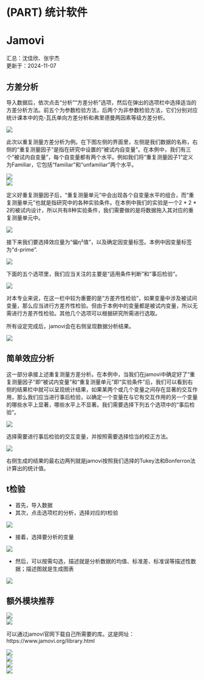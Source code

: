 \mainmatter

# (PART) 统计软件 {-}

# Jamovi {#jamovi}

汇总：沈佳欣、张宇杰   
更新于：2024-11-07

## 方差分析
导入数据后，依次点击“分析”“方差分析”选项，然后在弹出的选项栏中选择适当的方差分析方法。前五个为参数检验方法，后两个为非参数检验方法，它们分别对应统计课本中的克-瓦氏单向方差分析和弗里德曼两因素等级方差分析。

![](img/jamovi/anova.png)  
  
此次以重复测量方差分析为例。在下图左侧的界面里，左侧是我们数据的名称，右侧的“重复测量因子”是指在研究中设置的“被试内自变量”。在本例中，我们有三个“被试内自变量”，每个自变量都有两个水平。例如我们将“重复测量因子1”定义为Familiar，它包括“familiar”和“unfamiliar”两个水平。

![](img/jamovi/rmanova-factor.png)  
![](img/jamovi/rmanova-factorlevels.png)  

定义好重复测量因子后，“重复测量单元”中会出现各个自变量水平的组合，而“重复测量单元”也就是指研究中的各种实验条件。在本例中我们的实验是一个2 * 2 * 2的被试内设计，所以共有8种实验条件，我们需要做的是将数据拖入其对应的重复测量单元中。

![](img/jamovi/rmanova-factorlevels2.png)  

接下来我们要选择效应量为“偏η²值”，以及确定因变量标签。本例中因变量标签为“d-prime”.

![](img/jamovi/rmanova-dv.png)  

下面的五个选项里，我们应当关注的主要是“适用条件判断”和“事后检验”。

![](img/jamovi/rmanova-sphericity.png)  

对本专业来说，在这一栏中较为重要的是“方差齐性检验”，如果变量中涉及被试间变量，那么应当进行方差齐性检验。但由于本例中的变量都是被试内变量，所以无需进行方差齐性检验。其他几个选项可以根据研究所需进行选取。
  
所有设定完成后，jamovi会在右侧呈现数据分析结果。

![](img/jamovi/rmanova-result.png)  

## 简单效应分析

这一部分承接上述重复测量方差分析。在本例中，当我们在jamovi中确定好了“重复测量因子”即“被试内变量”和“重复测量单元”即“实验条件”后，我们可以看到右侧的结果栏中就可以呈现统计结果，如果某两个或几个变量之间存在显著的交互作用，那么我们应当进行事后检验，以确定一个变量在与它有交互作用的另一个变量的哪些水平上显著，哪些水平上不显著。我们需要选择下列五个选项中的“事后检验”。

![](img/jamovi/rmanova-posthoc.png)  

选择需要进行事后检验的交互变量，并按照需要选择恰当的校正方法。

![](img/jamovi/rmanova-posthoc-results.png)  

右侧生成的结果的最右边两列就是jamovi按照我们选择的Tukey法和Bonferron法计算出的统计值。

## t检验

- 首先，导入数据
- 其次，点击选项栏的分析，选择对应的t检验

![](img/jamovi/ttest.png)  

- 接着，选择要分析的变量

![](img/jamovi/ttest-compare.png)  

- 然后，可以按需勾选，描述就是分析数据的均值、标准差、标准误等描述性数据；描述图就是生成图表

![](img/jamovi/ttest-results.png)  

## 额外模块推荐

![](img/jamovi/modules.png)  
![](img/jamovi/modules-library.png)  

可以通过jamovi官网下载自己所需要的库。这是网址：https://www.jamovi.org/library.html

![](img/jamovi/modules1.png)  
![](img/jamovi/modules2.png)  
![](img/jamovi/modules3.png)  
![](img/jamovi/modules4.png)  

